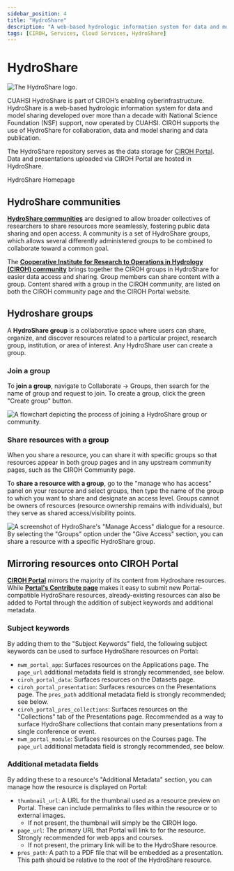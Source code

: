 ```yaml
---
sidebar_position: 4
title: "HydroShare"
description: "A web-based hydrologic information system for data and model sharing."
tags: [CIROH, Services, Cloud Services, HydroShare]
---
```



# HydroShare

![The HydroShare logo.](https://storage.googleapis.com/hydroshare-prod-static-media/static/img/logo-lg.cf4395806c8e.png)

CUAHSI HydroShare is part of CIROH’s enabling cyberinfrastructure. HydroShare is a web-based hydrologic information system for data and model sharing developed over more than a decade with National Science Foundation (NSF) support, now operated by CUAHSI. CIROH supports the use of HydroShare for collaboration, data and model sharing and data publication.  

The HydroShare repository serves as the data storage for [CIROH Portal](/docs/products/portal). Data and presentations uploaded via CIROH Portal are hosted in HydroShare.

<Link class="button button--active button--primary" to="https://www.hydroshare.org">HydroShare Homepage</Link>

## HydroShare communities
[**HydroShare communities**](https://www.hydroshare.org/communities/) are designed to allow broader collectives of researchers to share resources more seamlessly, fostering public data sharing and open access. A community is a set of HydroShare groups, which allows several differently administered groups to be combined to collaborate toward a common goal.

The [**Cooperative Institute for Research to Operations in Hydrology (CIROH) community**](https://www.hydroshare.org/community/4) brings together the CIROH groups in HydroShare for easier data access and sharing. Group members can share content with a group.  Content shared with a group in the CIROH community, are listed on both the CIROH community page and the CIROH Portal website.

## Hydroshare groups
A **HydroShare group** is a collaborative space where users can share, organize, and discover resources related to a particular project, research group, institution, or area of interest. Any HydroShare user can create a group.  

### Join a group
To **join a group**, navigate to Collaborate → Groups, then search for the name of group and request to join. To create a group, click the green "Create group" button.

![A flowchart depicting the process of joining a HydroShare group or community.](/img/services/hydroshare/group-tutorial.png)

### Share resources with a group
When you share a resource, you can share it with specific groups so that resources appear in both group pages and in any upstream community pages, such as the CIROH Community page.

To **share a resource with a group**, go to the "manage who has access" panel on your resource and select groups, then type the name of the group to which you want to share and designate an access level. Groups cannot be owners of resources (resource ownership remains with individuals), but they serve as shared access/visibility points.

![A screenshot of HydroShare's "Manage Access" dialogue for a resource. By selecting the "Groups" option under the "Give Access" section, you can share a resource with a specific HydroShare group.](/img/services/hydroshare/group-share-tutorial.png)

## Mirroring resources onto CIROH Portal

[**CIROH Portal**](/docs/products/portal) mirrors the majority of its content from Hydroshare resources. While [**Portal's Contribute page**](https://portal.ciroh.org/contribute) makes it easy to submit new Portal-compatible HydroShare resources, already-existing resources can also be added to Portal through the addition of subject keywords and additional metadata.

<!-- TODO: How much of this should be on Portal's page? -->

### Subject keywords
By adding them to the "Subject Keywords" field, the following subject keywords can be used to surface HydroShare resources on Portal:
- `nwm_portal_app`: Surfaces resources on the Applications page. The `page_url` additional metadata field is strongly recommended, see below.
- `ciroh_portal_data`: Surfaces resources on the Datasets page.
- `ciroh_portal_presentation`: Surfaces resources on the Presentations page. The `pres_path` additional metadata field is strongly recommended; see below.
- `ciroh_portal_pres_collections`: Surfaces resources on the "Collections" tab of the Presentations page. Recommended as a way to surface HydroShare collections that contain many presentations from a single conference or event.
- `nwm_portal_module`: Surfaces resources on the Courses page. The `page_url` additional metadata field is strongly recommended, see below.

### Additional metadata fields
By adding these to a resource's "Additional Metadata" section, you can manage how the resource is displayed on Portal:
- `thumbnail_url`: A URL for the thumbnail used as a resource preview on Portal. These can include permalinks to files within the resource or to external images.
  - If not present, the thumbnail will simply be the CIROH logo.
- `page_url`: The primary URL that Portal will link to for the resource. Strongly recommended for web apps and courses.
  - If not present, the primary link will be to the HydroShare resource.
- `pres_path`: A path to a PDF file that will be embedded as a presentation. This path should be relative to the root of the HydroShare resource.
